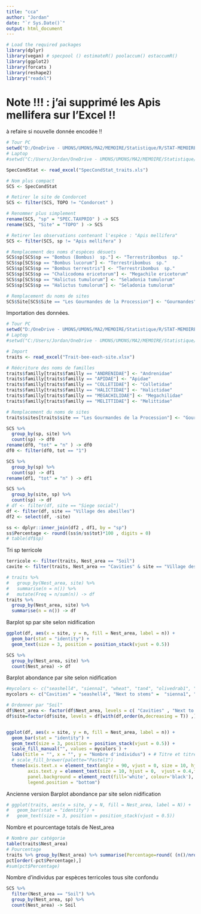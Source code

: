 ```yaml
---
title: "cca"
author: "Jordan"
date: "`r Sys.Date()`"
output: html_document
---
```



```r
# Load the required packages
library(dplyr)
library(vegan) # specpool () estimateR() poolaccum() estaccumR()
library(ggplot2)
library(forcats )
library(reshape2)
library("readxl") 


```

# Note !!! : j'ai supprimé les Apis mellifera sur l'Excel !!
à refaire si nouvelle donnée encodée !!
```r
# Tour PC
setwd("D:/OneDrive - UMONS/UMONS/MA2/MEMOIRE/Statistique/R/STAT-MEMOIRE/RAW/Traits abeilles")
# Laptop
#setwd("C:/Users/Jordan/OneDrive - UMONS/UMONS/MA2/MEMOIRE/Statistique/R/STAT-MEMOIRE/RAW2/Traits abeilles")

SpecCondStat <- read_excel("SpecCondStat_traits.xls")

# Nom plus compact
SCS <- SpecCondStat

# Retirer le site de Condorcet
SCS <- filter(SCS, TOPO != "Condorcet" )

# Renommer plus simplement
rename(SCS, "sp" = "SPEC.TAXPRIO" ) -> SCS
rename(SCS, "Site" = "TOPO" ) -> SCS

# Retirer les observations contenant l'espèce : "Apis mellifera"
SCS <- filter(SCS, sp != "Apis mellifera" )

# Remplacement des noms d'espèces désuets
SCS$sp[SCS$sp == "Bombus (Bombus)  sp."] <- "Terrestribombus  sp."
SCS$sp[SCS$sp == "Bombus lucorum"] <- "Terrestribombus  sp."
SCS$sp[SCS$sp == "Bombus terrestris"] <- "Terrestribombus  sp."
SCS$sp[SCS$sp == "Chalicodoma ericetorum"] <- "Megachile ericetorum"
SCS$sp[SCS$sp == "Halictus tumulorum"] <- "Seladonia tumulorum"
SCS$sp[SCS$sp == "Halictus tumulorum"] <- "Seladonia tumulorum"

# Remplacement du noms de sites
SCS$Site[SCS$Site == "Les Gourmandes de la Procession"] <- "Gourmandes"


```


Importation des données.
```r
# Tour PC
setwd("D:/OneDrive - UMONS/UMONS/MA2/MEMOIRE/Statistique/R/STAT-MEMOIRE/RAW2/Traits abeilles")
# Laptop
#setwd("C:/Users/Jordan/OneDrive - UMONS/UMONS/MA2/MEMOIRE/Statistique/R/STAT-MEMOIRE/RAW2/Traits abeilles")

# Import
traits <- read_excel("Trait-bee-each-site.xlsx")

# Réécriture des noms de familles
traits$familly[traits$familly == "ANDRENIDAE"] <- "Andrenidae"
traits$familly[traits$familly == "APIDAE"] <- "Apidae"
traits$familly[traits$familly == "COLLETIDAE"] <- "Colletidae"
traits$familly[traits$familly == "HALICTIDAE"] <- "Halictidae"
traits$familly[traits$familly == "MEGACHILIDAE"] <- "Megachilidae"
traits$familly[traits$familly == "MELITTIDAE"] <- "Melittidae"

# Remplacement du noms de sites
traits$sites[traits$site == "Les Gourmandes de la Procession"] <- "Gourmandes"
```

```r
SCS %>%
  group_by(sp, site) %>%
  count(sp) -> df0 
rename(df0, "tot" = "n" ) -> df0
df0 <- filter(df0, tot == "1")
```

```r
SCS %>%
  group_by(sp) %>%
  count(sp) -> df1 
rename(df1, "tot" = "n" ) -> df1
```



```r
SCS %>%
  group_by(site, sp) %>%
  count(sp) -> df 
# df <- filter(df, site == "Siege social")
df <- filter(df, site == "Village des abeilles")
df2 <- select(df, -site)

ss <- dplyr::inner_join(df2 , df1, by = "sp")
ss$Percentage <- round((ss$n/ss$tot)*100 , digits = 0)
# table(df$sp)
```


Tri sp terricole
```r
terricole <- filter(traits, Nest_area == "Soil")
cavite <- filter(traits, Nest_area == "Cavities" & site == "Village des abeilles")

```

```r
# traits %>%
#   group_by(Nest_area, site) %>%
#   summarise(n = n()) %>%
#   mutate(Freq = n/sum(n)) -> df 
traits %>%
  group_by(Nest_area, site) %>%
  summarise(n = n()) -> df 
```
Barplot sp par site selon nidification 
```r
ggplot(df, aes(x = site, y = n, fill = Nest_area, label = n)) +
  geom_bar(stat = "identity") +
  geom_text(size = 3, position = position_stack(vjust = 0.5))
```

```r
SCS %>%
  group_by(Nest_area, site) %>%
  count(Nest_area) -> df 
```

Barplot abondance par site selon nidification 
```r
#mycolors <- c("seashell4", "sienna1", "wheat", "tan4", "olivedrab1", "cadetblue2", "yellowgreen", "burlywood4")
mycolors <- c("Cavities" = "seashell4", "Next to stems" =  "sienna1", "Snails" = "wheat", "Soil" = "#BC9369", "Stems" = "greenyellow", "Variable" = "lightblue", "Vegetation" = "chartreuse3", "Wood" = "burlywood4")

# Ordonner par "Soil"
df$Nest_area <- factor(df$Nest_area, levels = c( "Cavities" , "Next to stems" , "Snails",  "Stems" , "Variable" ,"Vegetation",  "Wood","Soil"))
df$site=factor(df$site, levels = df[with(df,order(n,decreasing = T)) ,][df[with(df,order(n,decreasing = T)) ,]$Nest_area=="Soil",]$site)


ggplot(df, aes(x = site, y = n, fill = Nest_area, label = n)) +
  geom_bar(stat = "identity") +
  geom_text(size = 3, position = position_stack(vjust = 0.5)) +
  scale_fill_manual("", values = mycolors ) +
  labs(title = "", x = "", y = "Nombre d'individus") + # Titre et titre axe
  # scale_fill_brewer(palette="Pastel1")
  theme(axis.text.x = element_text(angle = 90, vjust = 0, size = 10, hjust = 0),
        axis.text.y = element_text(size = 10, hjust = 0,  vjust = 0.4,face="bold"),
        panel.background = element_rect(fill='white', colour='black'),
        legend.position = "bottom")
```
Ancienne version
Barplot abondance par site selon nidification 
```r
# ggplot(traits, aes(x = site, y = N, fill = Nest_area, label = N)) +
#   geom_bar(stat = "identity") +
#   geom_text(size = 3, position = position_stack(vjust = 0.5))
```

Nombre et pourcentage totals de Nest_area
```r
# Nombre par catégorie
table(traits$Nest_area)
# Pourcentage 
traits %>% group_by(Nest_area) %>% summarise(Percentage=round( (n()/nrow(.))*100 , digits = 0)) -> pct 
pct[order(-pct$Percentage),]
#sum(pct$Percentage)
```
Nombre d'individus par espèces terricoles tous site confondu
```r

SCS %>%
  filter(Nest_area == "Soil") %>%
  group_by(Nest_area, sp) %>%
  count(Nest_area) -> Soil 
```




